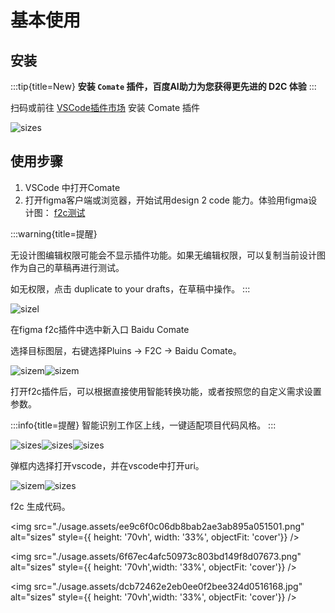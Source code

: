 # 基本使用

## 安装

:::tip{title=New}
**安装 `Comate` 插件，百度AI助力为您获得更先进的 D2C 体验**
:::

扫码或前往 [VSCode插件市场](https://marketplace.visualstudio.com/items?itemName=BaiduComate.comate) 安装 Comate 插件

![sizes](./usage.assets/quality,q_80.png)

## 使用步骤

1. VSCode 中打开Comate
2. 打开figma客户端或浏览器，开始试用design 2 code 能力。体验用figma设计图： [f2c测试](https://www.figma.com/design/eQ6iQwUJPCVtZFwSPxdHBv/F2C-showcase?node-id=774-2647&node-type=canvas&t=8afcg88pi8XlgdbG-0)

:::warning{title=提醒}

无设计图编辑权限可能会不显示插件功能。如果无编辑权限，可以复制当前设计图作为自己的草稿再进行测试。

如无权限，点击 duplicate to your drafts，在草稿中操作。
:::

![sizel](./usage.assets/ee91d0d3da4334a43bbeb2c18819e339.jpg)

在figma f2c插件中选中新入口 Baidu Comate

选择目标图层，右键选择Pluins -> F2C -> Baidu Comate。

![sizem](./usage.assets/0ca1d27660f78e7154ca6ffa209726c0.jpg)![sizem](./usage.assets/552bf4e1309a033c647fbbbe36efa46c.png)


打开f2c插件后，可以根据直接使用智能转换功能，或者按照您的自定义需求设置参数。

:::info{title=提醒}
智能识别工作区上线，一键适配项目代码风格。
:::

![sizes](./usage.assets/301d57e4b09862320b0244a1cfe9d93a.jpg)![sizes](./usage.assets/3f319aa831990ebf57e1a1ddbc4f84e0.jpg)![sizes](./usage.assets/765224eb1b277392ed73447da20aea7b.jpg)



弹框内选择打开vscode，并在vscode中打开uri。

![sizem](./usage.assets/93a5b2571eeeb22831e94a9ecc0823ce.jpg)![sizes](./usage.assets/8525d5856dd0b9e983ed39efd91b5d76.jpg)


f2c 生成代码。

<img src="./usage.assets/ee9c6f0c06db8bab2ae3ab895a051501.png" alt="sizes" style={{ height: '70vh', width: '33%', objectFit: 'cover'}} />

<img src="./usage.assets/6f67ec4afc50973c803bd149f8d07673.png" alt="sizes" style={{ height: '70vh',width: '33%', objectFit: 'cover'}} />

<img src="./usage.assets/dcb72462e2eb0ee0f2bee324d0516168.jpg" alt="sizes" style={{ height: '70vh',width: '33%', objectFit: 'cover'}} />